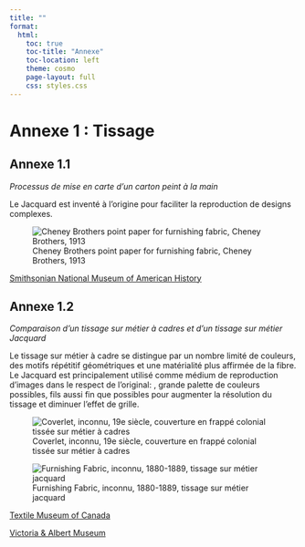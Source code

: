 ```yaml
---
title: ""
format: 
  html:
    toc: true
    toc-title: "Annexe"
    toc-location: left
    theme: cosmo
    page-layout: full
    css: styles.css
---
```


# Annexe 1 : Tissage

## Annexe 1.1

*Processus de mise en carte d'un carton peint à la main*

Le Jacquard est inventé à l'origine pour faciliter la reproduction de designs complexes.

![Cheney Brothers point paper for furnishing fabric, Cheney Brothers, 1913](data/CheneyBrothers_Carton.jpg)

[Smithsonian National Museum of American History](https://americanhistory.si.edu/collections/object/nmah_644406)


## Annexe 1.2

*Comparaison d'un tissage sur métier à cadres et d'un tissage sur métier Jacquard*

Le tissage sur métier à cadre se distingue par un nombre limité de couleurs, des motifs répétitif géométriques et une matérialité plus affirmée de la fibre. Le Jacquard est principalement utilisé comme médium de reproduction d'images dans le respect de l'original: , grande palette de couleurs possibles, fils aussi fin que possibles pour augmenter la résolution du tissage et diminuer l'effet de grille.

::: {layout-ncol=2}

![Coverlet, inconnu, 19e siècle, couverture en frappé colonial tissée sur métier à cadres](data/overshot.png)

![Furnishing Fabric, inconnu, 1880-1889, tissage sur métier jacquard](data/jacquard.jpg)

:::


::: {layout-ncol=2}

[Textile Museum of Canada](https://collections.textilemuseum.ca/collection/6618/)

[Victoria & Albert Museum](https://collections.vam.ac.uk/item/O270823/furnishing-fabric-unknown/)

:::